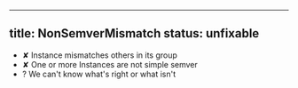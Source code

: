 
---
title: NonSemverMismatch
status: unfixable
---

- ✘ Instance mismatches others in its group
- ✘ One or more Instances are not simple semver
- ? We can't know what's right or what isn't
